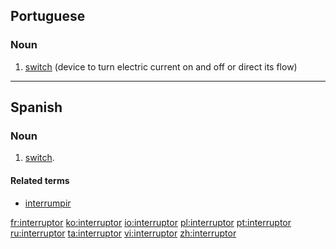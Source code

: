 ==Portuguese==
{{wikipedia|lang=pt}}

===Noun===
{{infl|pt|noun|g=m}}

# [[switch]] (device to turn electric current on and off or direct its flow)

{{tbot entry|Portuguese|switch|2008|May|pt}}

----

==Spanish==

===Noun===
{{es-noun-m|f=interruptores}}

# [[switch]].

====Related terms====
* [[interrumpir]]

[[fr:interruptor]]
[[ko:interruptor]]
[[io:interruptor]]
[[pl:interruptor]]
[[pt:interruptor]]
[[ru:interruptor]]
[[ta:interruptor]]
[[vi:interruptor]]
[[zh:interruptor]]